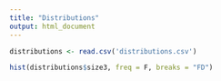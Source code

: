 ```yaml
---
title: "Distributions"
output: html_document
---
```


```r
distributions <- read.csv('distributions.csv')
```

```r
hist(distributions$size3, freq = F, breaks = "FD")
```